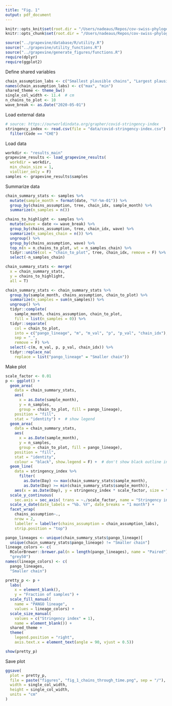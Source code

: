 ```yaml
---
title: "Fig. 1"
output: pdf_document
---
```


```r
knitr::opts_knit$set(root.dir = "/Users/nadeaus/Repos/cov-swiss-phylogenetics")
knitr::opts_chunk$set(root.dir = "/Users/nadeaus/Repos/cov-swiss-phylogenetics")
```

```r
source("../grapevine/database/R/utility.R")
source("../grapevine/utility_functions.R")
source("../grapevine/generate_figures/functions.R")
require(dplyr)
require(ggplot2)
```

Define shared variables

```r
chain_assumption_labs <- c("Smallest plausible chains", "Largest plausible chains")
names(chain_assumption_labs) <- c("max", "min")
shared_theme <- theme_bw()
single_col_width <- 11.4  # cm
n_chains_to_plot <- 10
wave_break <- as.Date("2020-05-01")
```

Load external data

```r
# source: https://ourworldindata.org/grapher/covid-stringency-index
stringency_index <- read.csv(file = "data/covid-stringency-index.csv") %>%
  filter(Code == "CHE")
```

Load data

```r
workdir <- "results_main"
grapevine_results <- load_grapevine_results(
  workdir = workdir, 
  min_chain_size = 1,
  viollier_only = F)
samples <- grapevine_results$samples
```

Summarize data

```r
chain_summary_stats <- samples %>%
  mutate(sample_month = format(date, "%Y-%m-01")) %>%
  group_by(chains_assumption, tree, chain_idx, sample_month) %>%
  summarize(n_samples = n()) 

chains_to_highlight <- samples %>%
  mutate(wave = date <= wave_break) %>%
  group_by(chains_assumption, tree, chain_idx, wave) %>%
  summarize(n_samples_chain = n()) %>%
  ungroup() %>%
  group_by(chains_assumption, wave) %>%
  top_n(n = n_chains_to_plot, wt = n_samples_chain) %>%
  tidyr::unite(col = "chain_to_plot", tree, chain_idx, remove = F) %>%
  select(-n_samples_chain)

chain_summary_stats <- merge(
  x = chain_summary_stats, 
  y = chains_to_highlight,
  all = T) 

chain_summary_stats <- chain_summary_stats %>% 
  group_by(sample_month, chains_assumption, chain_to_plot) %>%
  summarize(n_samples = sum(n_samples)) %>%
  ungroup() %>%
  tidyr::complete(
    sample_month, chains_assumption, chain_to_plot, 
    fill = list(n_samples = 0)) %>%
  tidyr::separate(
    col = chain_to_plot, 
    into = c("pango_lineage", "m", "m_val", "p", "p_val", "chain_idx"),
    sep = "_", 
    remove = F) %>%
  select(-c(m, m_val, p, p_val, chain_idx)) %>%
  tidyr::replace_na(
    replace = list("pango_lineage" = "Smaller chain"))
```

Make plot

```r
scale_factor <- 0.01
p <- ggplot() + 
  geom_area(
    data = chain_summary_stats,
    aes(
      x = as.Date(sample_month), 
      y = n_samples,
      group = chain_to_plot, fill = pango_lineage),
    position = "fill", 
    stat = "identity") +  # show legend
  geom_area(
    data = chain_summary_stats,
    aes(
      x = as.Date(sample_month), 
      y = n_samples,
      group = chain_to_plot, fill = pango_lineage),
    position = "fill", 
    stat = "identity",
    colour = "black", show.legend = F) +  # don't show black outline in legend
  geom_line(
    data = stringency_index %>% 
      filter(
        as.Date(Day) <= max(chain_summary_stats$sample_month),
        as.Date(Day) >= min(chain_summary_stats$sample_month)),
    aes(x = as.Date(Day), y = stringency_index * scale_factor, size = "Stringency index")) +
  scale_y_continuous(
    sec.axis = sec_axis( trans = ~./scale_factor, name = "Stringency index")) +
  scale_x_date(date_labels = "%b. %Y", date_breaks = "1 month") + 
  facet_wrap(
    chains_assumption~.,
    nrow = 2,
    labeller = labeller(chains_assumption = chain_assumption_labs),
    strip.position = "top")

pango_lineages <- unique(chain_summary_stats$pango_lineage)[
  unique(chain_summary_stats$pango_lineage) != "Smaller chain"]
lineage_colors <- c(
  RColorBrewer::brewer.pal(n = length(pango_lineages), name = "Paired"),
  "grey50")
names(lineage_colors) <- c(
  pango_lineages,
  "Smaller chain")

pretty_p <- p + 
  labs(
    x = element_blank(),
    y = "Fraction of samples") +
  scale_fill_manual(
    name = "PANGO lineage",
    values = lineage_colors) + 
  scale_size_manual(
    values = c("Stringency index" = 1),
    name = element_blank()) + 
  shared_theme +
  theme(
    legend.position = "right",
    axis.text.x = element_text(angle = 90, vjust = 0.5))

show(pretty_p)
```

Save plot

```r
ggsave(
  plot = pretty_p,
  file = paste("figures", "fig_1_chains_through_time.png", sep = "/"),
  width = single_col_width,
  height = single_col_width,
  units = "cm"
)
```
